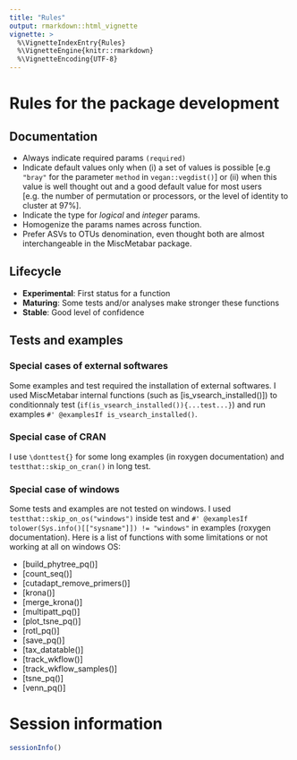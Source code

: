 ```yaml
---
title: "Rules"
output: rmarkdown::html_vignette
vignette: >
  %\VignetteIndexEntry{Rules}
  %\VignetteEngine{knitr::rmarkdown}
  %\VignetteEncoding{UTF-8}
---
```


# Rules for the package development

## Documentation

- Always indicate required params `(required)`
- Indicate default values only when (i) a set of values is possible [e.g `"bray"` for the parameter `method` in `vegan::vegdist()`] or (ii) when this value is well thought out and a good default value for most users [e.g. the number of permutation or processors, or the level of identity to cluster at 97%]. 
- Indicate the type for *logical* and *integer* params.
- Homogenize the params names across function.
- Prefer ASVs to OTUs denomination, even thought both are almost interchangeable in the MiscMetabar package. 

## Lifecycle 

- **Experimental**: First status for a function
- **Maturing**: Some tests and/or analyses make stronger these functions
- **Stable**: Good level of confidence

## Tests and examples

### Special cases of external softwares

Some examples and test required the installation of external softwares. I used MiscMetabar internal functions (such as [is_vsearch_installed()]) to conditionnaly test (`if(is_vsearch_installed()){...test...}`) and run examples `#' @examplesIf is_vsearch_installed()`.

### Special case of CRAN

I use `\donttest{}` for some long examples (in roxygen documentation) and `testthat::skip_on_cran()` in long test.

### Special case of windows

Some tests and examples are not tested on windows. I used `testthat::skip_on_os("windows")` inside test and `#' @examplesIf tolower(Sys.info()[["sysname"]]) != "windows"` in examples (roxygen documentation). Here is a list of functions with some limitations or not working at all on windows OS: 

- [build_phytree_pq()]
- [count_seq()]
- [cutadapt_remove_primers()]
- [krona()]
- [merge_krona()]
- [multipatt_pq()]
- [plot_tsne_pq()]
- [rotl_pq()]
- [save_pq()]
- [tax_datatable()]
- [track_wkflow()]
- [track_wkflow_samples()] 
- [tsne_pq()]
- [venn_pq()]

# Session information

```r
sessionInfo()
```
